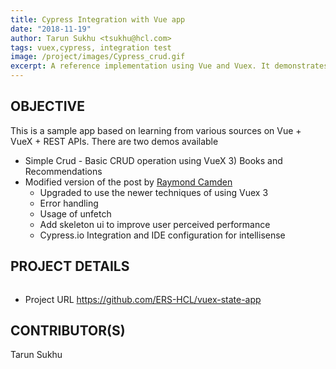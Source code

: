 ```yaml
---
title: Cypress Integration with Vue app
date: "2018-11-19"
author: Tarun Sukhu <tsukhu@hcl.com>
tags: vuex,cypress, integration test
image: /project/images/Cypress_crud.gif
excerpt: A reference implementation using Vue and Vuex. It demonstrates the integration with cypress.io for integration testing
---
```



## OBJECTIVE

This is a sample app based on learning from various sources on Vue + VueX + REST APIs.
There are two demos available

- Simple Crud - Basic CRUD operation using VueX 3) Books and Recommendations
- Modified version of the post by [Raymond Camden](https://www.raymondcamden.com/2018/01/05/another-example-of-vuejs-and-vuex-an-api-wrapper)
  - Upgraded to use the newer techniques of using Vuex 3
  - Error handling
  - Usage of unfetch
  - Add skeleton ui to improve user perceived performance
  - Cypress.io Integration and IDE configuration for intellisense

## PROJECT DETAILS

<Image imageName="Cypress_crud" />

- Project URL https://github.com/ERS-HCL/vuex-state-app

## CONTRIBUTOR(S)

Tarun Sukhu
